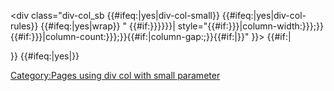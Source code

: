 <includeonly><templatestyles src="Div col/sandbox/styles.css"/><!--
--><div class="div-col_sb {{#ifeq:{{{small|}}}|yes|div-col-small}} {{#ifeq:{{{rules|}}}|yes|div-col-rules}} {{#ifeq:{{{allowbreak|}}}|yes|wrap}} {{{class|}}}" <!--
-->{{#if:{{{colwidth|{{{2|}}}}}}{{{cols|{{{1|}}}}}}{{{gap|}}}{{{style|}}}|<!--
-->style="{{#if:{{{colwidth|{{{2|}}}}}}|column-width:{{{colwidth|{{{2|}}}}}};}}{{#if:{{{cols|{{{1|}}}}}}|column-count:{{{cols|{{{1|}}}}}};}}{{#if:{{{gap|}}}|column-gap:{{{gap}}};}}{{#if:{{{style|}}}|{{{style}}}}}"<!--
-->}}><!--
-->{{#if:{{{content|}}}|{{{content}}}</div>}}<!-- Inventory how many pages use small=yes 
-->{{#ifeq:{{{small|}}}|yes|[[Category:Pages using div col with small parameter]]}}<!--
--></includeonly><!--{{#invoke:Check for unknown parameters|check|unknown={{main other|[[Category:Pages using div col with unknown parameters|_VALUE_{{PAGENAME}}]]}}|preview=Page using [[Template:Div col]] with unknown parameter "_VALUE_"; use colwidth= to specify column size |ignoreblank=y | class | colwidth | content | gap | rules | small | style }}--><noinclude>
{{Documentation}}
</noinclude>